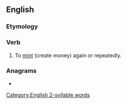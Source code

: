 ==English==

===Etymology===
{{prefix|re|mint|lang=en}}

===Verb===
{{en-verb}}

# {{lb|en|transitive}} To [[mint]] (create money) again or repeatedly.

===Anagrams===
* {{anagrams|en|Minter|minter}}

[[Category:English 2-syllable words]]
